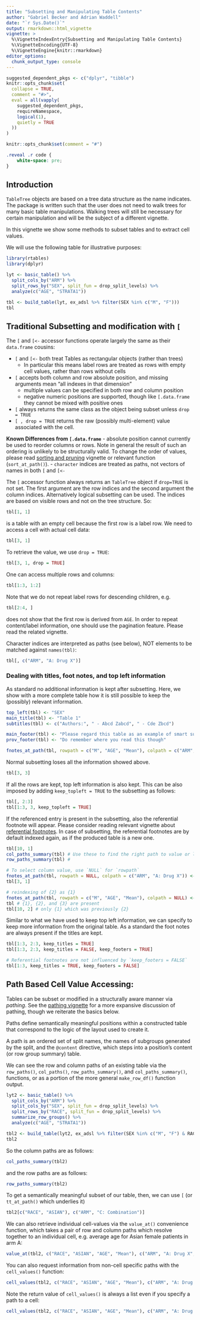 ```yaml
---
title: "Subsetting and Manipulating Table Contents"
author: "Gabriel Becker and Adrian Waddell"
date: "`r Sys.Date()`"
output: rmarkdown::html_vignette
vignette: >
  %\VignetteIndexEntry{Subsetting and Manipulating Table Contents}
  %\VignetteEncoding{UTF-8}
  %\VignetteEngine{knitr::rmarkdown}
editor_options:
  chunk_output_type: console
---
```


```r
suggested_dependent_pkgs <- c("dplyr", "tibble")
knitr::opts_chunk$set(
  collapse = TRUE,
  comment = "#>",
  eval = all(vapply(
    suggested_dependent_pkgs,
    requireNamespace,
    logical(1),
    quietly = TRUE
  ))
)
```

```r
knitr::opts_chunk$set(comment = "#")
```

```css
.reveal .r code {
    white-space: pre;
}
```

## Introduction

`TableTree` objects are based on a tree data structure as the name
indicates. The package is written such that the user does not need to
walk trees for many basic table manipulations. Walking trees will
still be necessary for certain manipulation and will be the subject of
a different vignette.

In this vignette we show some methods to subset tables and to extract
cell values.

We will use the following table for illustrative purposes:

```r
library(rtables)
library(dplyr)

lyt <- basic_table() %>%
  split_cols_by("ARM") %>%
  split_rows_by("SEX", split_fun = drop_split_levels) %>%
  analyze(c("AGE", "STRATA1"))

tbl <- build_table(lyt, ex_adsl %>% filter(SEX %in% c("M", "F")))
tbl
```

## Traditional Subsetting and modification with `[`

The `[` and `[<-` accessor functions operate largely the same as their
`data.frame` cousins:

 - `[` and `[<-` both treat Tables as rectangular objects (rather than
   trees)
   - In particular this means label rows are treated as rows with
     empty cell values, rather than rows without cells
 - `[` accepts both column and row absolute position, and missing
   arguments mean "all indexes in that dimension"
   - multiple values can be specified in both row and column position
   - negative numeric positions are supported, though like
     `[.data.frame` they cannot be mixed with positive ones
 - `[` always returns the same class as the object being subset unless
   `drop = TRUE`
 - `[ , drop = TRUE` returns the raw (possibly multi-element) value
   associated with the cell.

**Known Differences from `[.data.frame`**
- absolute position cannot currently be used to reorder columns or
  rows. Note in general the result of such an ordering is unlikely to
  be structurally valid. To change the order of values, please read
  [sorting and
  pruning](https://insightsengineering.github.io/rtables/latest-tag/articles/sorting_pruning.html)
  vignette or relevant function (`sort_at_path()`).
- `character` indices are treated as paths, not vectors of names in
  both `[` and `[<-`

The `[` accessor function always returns an `TableTree` object if
`drop=TRUE` is not set. The first argument are the row indices and the
second argument the column indices. Alternatively logical subsetting
can be used. The indices are based on visible rows and not on the tree
structure. So:

```r
tbl[1, 1]
```

is a table with an empty cell because the first row is a label row. We
need to access a cell with actual cell data:

```r
tbl[3, 1]
```

To retrieve the value,  we use `drop = TRUE`:

```r
tbl[3, 1, drop = TRUE]
```


One can access multiple rows and columns:

```r
tbl[1:3, 1:2]
```


Note that we do not repeat label rows for descending children, e.g.

```r
tbl[2:4, ]
```

does not show that the first row is derived from `AGE`. In order to
repeat content/label information, one should use the pagination
feature. Please read the related vignette.

Character indices are interpreted as paths (see below), NOT elements
to be matched against `names(tbl)`:

```r
tbl[, c("ARM", "A: Drug X")]
```

### Dealing with titles, foot notes, and top left information
As standard no additional information is kept after subsetting. Here,
we show with a more complete table how it is still possible to keep
the (possibly) relevant information.

```r
top_left(tbl) <- "SEX"
main_title(tbl) <- "Table 1"
subtitles(tbl) <- c("Authors:", " - Abcd Zabcd", " - Cde Zbcd")

main_footer(tbl) <- "Please regard this table as an example of smart subsetting"
prov_footer(tbl) <- "Do remember where you read this though"

fnotes_at_path(tbl, rowpath = c("M", "AGE", "Mean"), colpath = c("ARM", "A: Drug X")) <- "Very important mean"
```

Normal subsetting loses all the information showed above.
```r
tbl[3, 3]
```

If all the rows are kept, top left information is also kept. This can be also
imposed by adding `keep_topleft = TRUE` to the subsetting as follows:

```r
tbl[, 2:3]
tbl[1:3, 3, keep_topleft = TRUE]
```

If the referenced entry is present in the subsetting, also the
referential footnote will appear. Please consider reading relevant
vignette about [referential
footnotes](https://insightsengineering.github.io/rtables/latest-tag/articles/title_footer.html#referential-footnotes). In
case of subsetting, the referential footnotes are by default indexed
again, as if the produced table is a new one.


```r
tbl[10, 1]
col_paths_summary(tbl) # Use these to find the right path to value or label
row_paths_summary(tbl) #

# To select column value, use `NULL` for `rowpath`
fnotes_at_path(tbl, rowpath = NULL, colpath = c("ARM", "A: Drug X")) <- "Interesting"
tbl[3, 1]

# reindexing of {2} as {1}
fnotes_at_path(tbl, rowpath = c("M", "AGE", "Mean"), colpath = NULL) <- "THIS mean"
tbl # {1}, {2}, and {3} are present
tbl[10, 2] # only {1} which was previously {2}
```

Similar to what we have used to keep top left information, we can specify to
keep more information from the original table. As a standard the foot notes are
always present if the titles are kept.
```r
tbl[1:3, 2:3, keep_titles = TRUE]
tbl[1:3, 2:3, keep_titles = FALSE, keep_footers = TRUE]

# Referential footnotes are not influenced by `keep_footers = FALSE`
tbl[1:3, keep_titles = TRUE, keep_footers = FALSE]
```

## Path Based Cell Value Accessing:
Tables can be subset or modified in a structurally aware manner via
*pathing*. See the [pathing vignette](pathing.html) for a more
expansive discussion of pathing, though we reiterate the basics below.

Paths define semantically meaningful positions within a constructed
table that correspond to the logic of the layout used to create it.

A path is an ordered set of split names, the names of subgroups
generated by the split, and the `@content` directive, which steps into
a position's content (or row group summary) table.

We can see the row and column paths of an existing table via the
`row_paths()`, `col_paths()`, `row_paths_summary()`, and
`col_paths_summary()`, functions, or as a portion of the more general
`make_row_df()` function output.


```r
lyt2 <- basic_table() %>%
  split_cols_by("ARM") %>%
  split_cols_by("SEX", split_fun = drop_split_levels) %>%
  split_rows_by("RACE", split_fun = drop_split_levels) %>%
  summarize_row_groups() %>%
  analyze(c("AGE", "STRATA1"))

tbl2 <- build_table(lyt2, ex_adsl %>% filter(SEX %in% c("M", "F") & RACE %in% (levels(RACE)[1:3])))
tbl2
```

So the column paths are as follows:

```r
col_paths_summary(tbl2)
```

and the row paths are as follows:

```r
row_paths_summary(tbl2)
```

To get a semantically meaningful subset of our table, then, we can use
`[` (or `tt_at_path()` which underlies it)

```r
tbl2[c("RACE", "ASIAN"), c("ARM", "C: Combination")]
```

We can also retrieve individual cell-values via the `value_at()`
convenience function, which takes a pair of row and column paths which
resolve together to an individual cell, e.g. average age for Asian
female patients in arm A:

```r
value_at(tbl2, c("RACE", "ASIAN", "AGE", "Mean"), c("ARM", "A: Drug X", "SEX", "F"))
```

You can also request information from non-cell specific paths with the
`cell_values()` function:

```r
cell_values(tbl2, c("RACE", "ASIAN", "AGE", "Mean"), c("ARM", "A: Drug X"))
```

Note the return value of `cell_values()` is always a list even if you
specify a path to a cell:

```r
cell_values(tbl2, c("RACE", "ASIAN", "AGE", "Mean"), c("ARM", "A: Drug X", "SEX", "F"))
```
